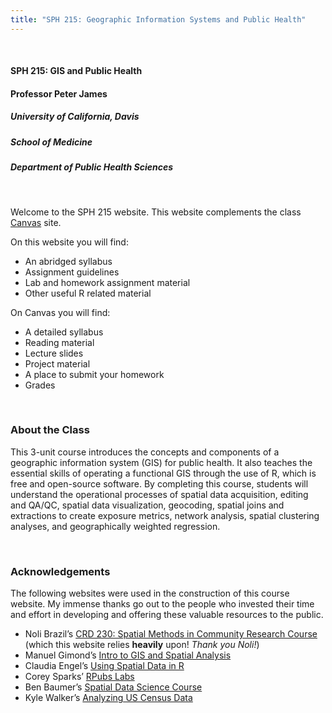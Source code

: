 ```yaml
---
title: "SPH 215: Geographic Information Systems and Public Health"
---
```


\

#### SPH 215: GIS and Public Health
#### Professor Peter James
##### University of California, Davis
##### School of Medicine
##### Department of Public Health Sciences

\

Welcome to the SPH 215 website. This website complements the class [Canvas](https://canvas.ucdavis.edu/courses/996070) site.

On this website you will find:

- An abridged syllabus
- Assignment guidelines
- Lab and homework assignment material
- Other useful R related material

On Canvas you will find:

- A detailed syllabus
- Reading material
- Lecture slides
- Project material
- A place to submit your homework
- Grades

\

### About the Class
This 3-unit course introduces the concepts and components of a geographic information system (GIS) for public health. It also teaches the essential skills of operating a functional GIS through the use of R, which is free and open-source software. By completing this course, students will understand the operational processes of spatial data acquisition, editing and QA/QC, spatial data visualization, geocoding, spatial joins and extractions to create exposure metrics, network analysis, spatial clustering analyses, and geographically weighted regression.

\

### Acknowledgements 
The following websites were used in the construction of this course website. My immense thanks go out to the people who invested their time and effort in developing and offering these valuable resources to the public.

- Noli Brazil's [CRD 230: Spatial Methods in Community Research Course](https://crd230.github.io/index.html) (which this website relies **heavily** upon! *Thank you Noli!*)
- Manuel Gimond’s [Intro to GIS and Spatial Analysis](https://mgimond.github.io/Spatial/index.html)
- Claudia Engel’s [Using Spatial Data in R](https://cengel.github.io/R-spatial/)
- Corey Sparks’ [RPubs Labs](https://rpubs.com/corey_sparks)
- Ben Baumer’s [Spatial Data Science Course](https://beanumber.github.io/sds192/)
- Kyle Walker’s [Analyzing US Census Data](https://walker-data.com/census-r/)
